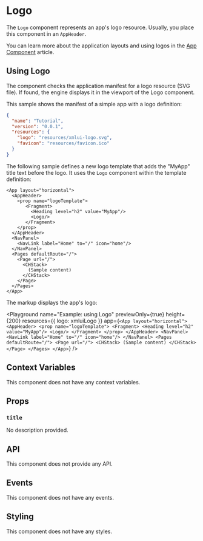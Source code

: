 
# Logo

The `Logo` component represents an app's logo resource. Usually, you place this component in an `AppHeader`.

You can learn more about the application layouts and using logos in the [App Component](/learning/using-components/app-component/) article.

## Using Logo

The component checks the application manifest for a logo resource (SVG file). If found, the engine displays it in the viewport of the Logo component.

This sample shows the manifest of a simple app with a logo definition:

```json copy {5}
{
  "name": "Tutorial",
  "version": "0.0.1",
  "resources": {
    "logo": "resources/xmlui-logo.svg",
    "favicon": "resources/favicon.ico"
  }
}
```

The following sample defines a new logo template that adds the "MyApp" title text before the logo. It uses the `Logo` component within the template definition:

```ueml copy {6}
<App layout="horizontal">
  <AppHeader>
    <prop name="logoTemplate">
       <Fragment>
         <Heading level="h2" value="MyApp"/>
         <Logo/>
       </Fragment>
    </prop>
  </AppHeader>
  <NavPanel>
    <NavLink label="Home" to="/" icon="home"/>
  </NavPanel>
  <Pages defaultRoute="/">
    <Page url="/">
      <CHStack>
        (Sample content)
      </CHStack>
    </Page>
  </Pages>
</App>
```

The markup displays the app's logo:

<Playground
  name="Example: using Logo"
  previewOnly={true}
  height={200}
  resources={{ logo: xmluiLogo }}
  app={`
    <App layout="horizontal">
      <AppHeader>
        <prop name="logoTemplate">
           <Fragment>
             <Heading level="h2" value="MyApp"/>
             <Logo/>
           </Fragment>
        </prop>
      </AppHeader>
      <NavPanel>
          <NavLink label="Home" to="/" icon="home"/>
      </NavPanel>
      <Pages defaultRoute="/">
          <Page url="/">
            <CHStack>
              (Sample content)
            </CHStack>
          </Page>
      </Pages>
    </App>
  `}
/>

## Context Variables

This component does not have any context variables.

## Props

### `title`

No description provided.

## API

This component does not provide any API.

## Events

This component does not have any events.

## Styling

This component does not have any styles.
